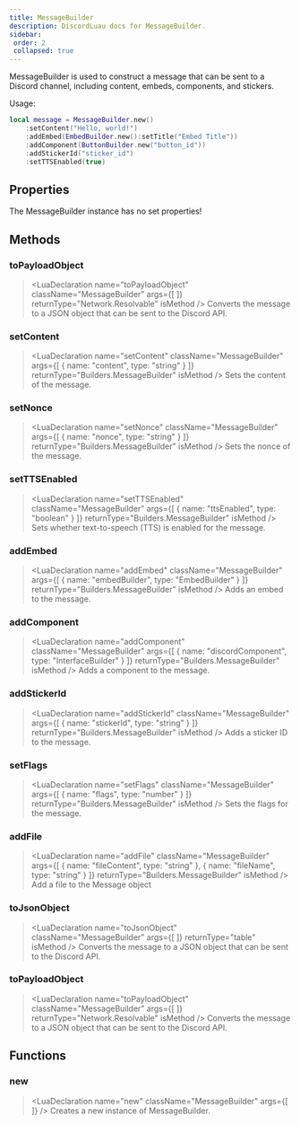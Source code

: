 ```yaml
---
title: MessageBuilder
description: DiscordLuau docs for MessageBuilder.
sidebar:
 order: 2
 collapsed: true
---
```

[//]: # (This file was automatically compiled through the Generator luau code under this repository)
[//]: # (if you want to edit the documentation of discord-luau, please write changes)
[//]: # (to the discord-luau repository itself, we extract the comments from discord-luau and translate)
[//]: # (them into markdown files that Nextra can interpret!)

[//]: # (----- DOCUMENT IMPORTS ----- )


[//]: # (----- DOCUMENT DESCRIPTION ----- )

MessageBuilder is used to construct a message that can be sent to a Discord channel, including content, embeds, components, and stickers.

Usage:
```lua
local message = MessageBuilder.new()
	:setContent("Hello, world!")
	:addEmbed(EmbedBuilder.new():setTitle("Embed Title"))
	:addComponent(ButtonBuilder.new("button_id"))
	:addStickerId("sticker_id")
	:setTTSEnabled(true)
```

[//]: # (----- DOCUMENT PROPERTIES ----- )

## Properties

The MessageBuilder instance has no set properties!

[//]: # (----- DOCUMENT METHODS ----- )

## Methods

### toPayloadObject

> <LuaDeclaration name="toPayloadObject" className="MessageBuilder" args={[  ]} returnType="Network.Resolvable" isMethod />
Converts the message to a JSON object that can be sent to the Discord API.
### setContent

> <LuaDeclaration name="setContent" className="MessageBuilder" args={[ { name: "content", type: "string" } ]} returnType="Builders.MessageBuilder" isMethod />
Sets the content of the message.
### setNonce

> <LuaDeclaration name="setNonce" className="MessageBuilder" args={[ { name: "nonce", type: "string" } ]} returnType="Builders.MessageBuilder" isMethod />
Sets the nonce of the message.
### setTTSEnabled

> <LuaDeclaration name="setTTSEnabled" className="MessageBuilder" args={[ { name: "ttsEnabled", type: "boolean" } ]} returnType="Builders.MessageBuilder" isMethod />
Sets whether text-to-speech (TTS) is enabled for the message.
### addEmbed

> <LuaDeclaration name="addEmbed" className="MessageBuilder" args={[ { name: "embedBuilder", type: "EmbedBuilder" } ]} returnType="Builders.MessageBuilder" isMethod />
Adds an embed to the message.
### addComponent

> <LuaDeclaration name="addComponent" className="MessageBuilder" args={[ { name: "discordComponent", type: "InterfaceBuilder" } ]} returnType="Builders.MessageBuilder" isMethod />
Adds a component to the message.
### addStickerId

> <LuaDeclaration name="addStickerId" className="MessageBuilder" args={[ { name: "stickerId", type: "string" } ]} returnType="Builders.MessageBuilder" isMethod />
Adds a sticker ID to the message.
### setFlags

> <LuaDeclaration name="setFlags" className="MessageBuilder" args={[ { name: "flags", type: "number" } ]} returnType="Builders.MessageBuilder" isMethod />
Sets the flags for the message.
### addFile

> <LuaDeclaration name="addFile" className="MessageBuilder" args={[ { name: "fileContent", type: "string" }, { name: "fileName", type: "string" } ]} returnType="Builders.MessageBuilder" isMethod />
Add a file to the Message object
### toJsonObject

> <LuaDeclaration name="toJsonObject" className="MessageBuilder" args={[  ]} returnType="table" isMethod />
Converts the message to a JSON object that can be sent to the Discord API.
### toPayloadObject

> <LuaDeclaration name="toPayloadObject" className="MessageBuilder" args={[  ]} returnType="Network.Resolvable" isMethod />
Converts the message to a JSON object that can be sent to the Discord API.

[//]: # (----- DOCUMENT FUNCTIONS ----- )

## Functions

### new

> <LuaDeclaration name="new" className="MessageBuilder" args={[  ]} />
Creates a new instance of MessageBuilder.

